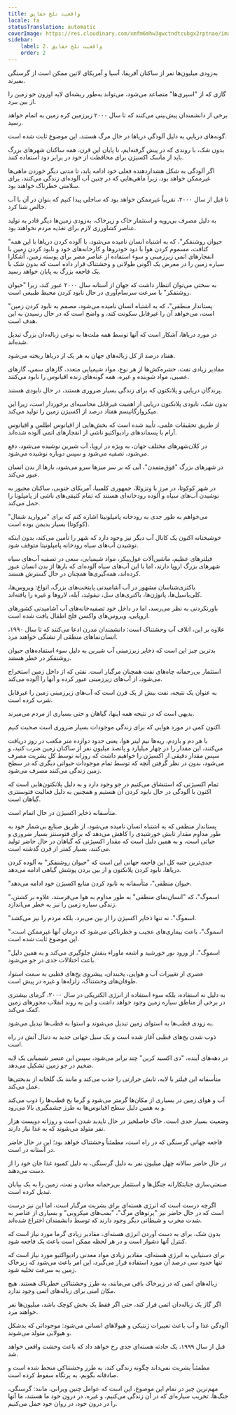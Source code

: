 ```yaml
---
title: واقعیت تلخ حقایق
locale: fa
statusTranslation: automatic
coverImage: https://res.cloudinary.com/xmfm6mhw3gwctndtcubgx2rptnae/image/upload/v1741354419/small_cover_la_gran_rebelion_28716e29d2.webp
sidebar:
    label: 2. واقعیت تلخ حقایق
    order: 2
---
```

به‌زودی میلیون‌ها نفر از ساکنان آفریقا، آسیا و آمریکای لاتین ممکن است از گرسنگی بمیرند.

گازی که از "اسپری‌ها" متصاعد می‌شود، می‌تواند به‌طور ریشه‌ای لایه اوزون جو زمین را از بین ببرد.

برخی از دانشمندان پیش‌بینی می‌کنند که تا سال ۲۰۰۰ زیرزمین کره زمین به اتمام خواهد رسید.

گونه‌های دریایی به دلیل آلودگی دریاها در حال مرگ هستند، این موضوع ثابت شده است.

بدون شک، با روندی که در پیش گرفته‌ایم، تا پایان این قرن، همه ساکنان شهرهای بزرگ باید از ماسک اکسیژن برای محافظت از خود در برابر دود استفاده کنند.

اگر آلودگی به شکل هشداردهنده فعلی خود ادامه یابد، تا مدتی دیگر خوردن ماهی‌ها غیرممکن خواهد بود، زیرا ماهی‌هایی که در چنین آب آلوده‌ای زندگی می‌کنند، برای سلامتی خطرناک خواهند بود.

تا قبل از سال ۲۰۰۰، تقریباً غیرممکن خواهد بود که ساحلی پیدا کنیم که بتوان در آن با آب خالص شنا کرد.

به دلیل مصرف بی‌رویه و استثمار خاک و زیرخاک، به‌زودی زمین‌ها دیگر قادر به تولید عناصر کشاورزی لازم برای تغذیه مردم نخواهند بود.

"حیوان روشنفکر"، که به اشتباه انسان نامیده می‌شود، با آلوده کردن دریاها با این همه کثافت، مسموم کردن هوا با دود خودروها و کارخانه‌های خود و نابود کردن زمین با انفجارهای اتمی زیرزمینی و سوء استفاده از عناصر مضر برای پوسته زمین، آشکارا سیاره زمین را در معرض یک اگونی طولانی و وحشتناک قرار داده است که بدون شک با یک فاجعه بزرگ به پایان خواهد رسید.

به سختی می‌توان انتظار داشت که جهان از آستانه سال ۲۰۰۰ عبور کند، زیرا "حیوان روشنفکر" با سرعت سرسام‌آوری در حال نابود کردن محیط طبیعی است.

"پستاندار منطقی"، که به اشتباه انسان نامیده می‌شود، مصمم به نابود کردن زمین است، می‌خواهد آن را غیرقابل سکونت کند، و واضح است که در حال رسیدن به این هدف است.

در مورد دریاها، آشکار است که آنها توسط همه ملت‌ها به نوعی زباله‌دان بزرگ تبدیل شده‌اند.

هفتاد درصد از کل زباله‌های جهان به هر یک از دریاها ریخته می‌شود.

مقادیر زیادی نفت، حشره‌کش‌ها از هر نوع، مواد شیمیایی متعدد، گازهای سمی، گازهای عصبی، مواد شوینده و غیره، همه گونه‌های زنده اقیانوس را نابود می‌کنند.

پرندگان دریایی و پلانکتون که برای زندگی بسیار ضروری هستند، در حال نابودی هستند.

بدون شک، نابودی پلانکتون دریایی از اهمیت غیرقابل محاسبه‌ای برخوردار است، زیرا این میکروارگانیسم هفتاد درصد از اکسیژن زمین را تولید می‌کند.

از طریق تحقیقات علمی، تأیید شده است که بخش‌هایی از اقیانوس اطلس و اقیانوس آرام با پسماندهای رادیواکتیو ناشی از انفجارهای اتمی آلوده شده‌اند.

در کلان‌شهرهای مختلف جهان، به ویژه در اروپا، آب شیرین نوشیده می‌شود، دفع می‌شود، تصفیه می‌شود و سپس دوباره نوشیده می‌شود.

در شهرهای بزرگ "فوق‌متمدن"، آبی که بر سر میزها سرو می‌شود، بارها از بدن انسان عبور می‌کند.

در شهر کوکوتا، در مرز با ونزوئلا، جمهوری کلمبیا، آمریکای جنوبی، ساکنان مجبور به نوشیدن آب‌های سیاه و آلوده رودخانه‌ای هستند که تمام کثیفی‌های ناشی از پامپلونا را حمل می‌کند.

می‌خواهم به طور جدی به رودخانه پامپلونیتا اشاره کنم که برای "مروارید شمال" (کوکوتا) بسیار بدیمن بوده است.

خوشبختانه اکنون یک کانال آب دیگر نیز وجود دارد که شهر را تأمین می‌کند، بدون اینکه نوشیدن آب‌های سیاه رودخانه پامپلونیتا متوقف شود.

فیلترهای عظیم، ماشین‌آلات غول‌پیکر، مواد شیمیایی، سعی در تصفیه آب‌های سیاه شهرهای بزرگ اروپا دارند، اما با این آب‌های سیاه آلوده‌ای که بارها از بدن انسان عبور کرده‌اند، همه‌گیری‌ها همچنان در حال گسترش هستند.

باکتری‌شناسان مشهور در آب آشامیدنی پایتخت‌های بزرگ، انواع: ویروس‌ها، کلی‌باسیل‌ها، پاتوژن‌ها، باکتری‌های سل، تیفوئید، آبله، لاروها و غیره را یافته‌اند.

باورنکردنی به نظر می‌رسد، اما در داخل خود تصفیه‌خانه‌های آب آشامیدنی کشورهای اروپایی، ویروس‌های واکسن فلج اطفال یافت شده است.

علاوه بر این، اتلاف آب وحشتناک است: دانشمندان مدرن ادعا می‌کنند که تا سال ۱۹۹۰، انسان‌نماهای منطقی از تشنگی خواهند مرد.

بدترین چیز این است که ذخایر زیرزمینی آب شیرین به دلیل سوء استفاده‌های حیوان روشنفکر در خطر هستند.

استثمار بی‌رحمانه چاه‌های نفت همچنان مرگبار است. نفتی که از داخل زمین استخراج می‌شود، از آب‌های زیرزمینی عبور کرده و آنها را آلوده می‌کند.

به عنوان یک نتیجه، نفت بیش از یک قرن است که آب‌های زیرزمینی زمین را غیرقابل شرب کرده است.

بدیهی است که در نتیجه همه اینها، گیاهان و حتی بسیاری از مردم می‌میرند.

اکنون کمی در مورد هوایی که برای زندگی موجودات بسیار ضروری است صحبت کنیم.

با هر دم و بازدم، ریه‌ها نیم لیتر هوا، یعنی حدود دوازده متر مکعب در روز دریافت می‌کنند، این مقدار را در چهار میلیارد و پانصد میلیون نفر از ساکنان زمین ضرب کنید، و سپس مقدار دقیقی از اکسیژن را خواهیم داشت که روزانه توسط کل بشریت مصرف می‌شود، بدون در نظر گرفتن آنچه که توسط تمام موجودات حیوانی دیگری که در سطح زمین زندگی می‌کنند مصرف می‌شود.

تمام اکسیژنی که استنشاق می‌کنیم در جو وجود دارد و به دلیل پلانکتون‌هایی است که اکنون با آلودگی در حال نابود کردن آن هستیم و همچنین به دلیل فعالیت فتوسنتزی گیاهان است.

متأسفانه ذخایر اکسیژن در حال اتمام است.

پستاندار منطقی که به اشتباه انسان نامیده می‌شود، از طریق صنایع بی‌شمار خود به طور مداوم مقدار تابش خورشیدی را کاهش می‌دهد که برای فتوسنتز بسیار ضروری و حیاتی است، و به همین دلیل است که مقدار اکسیژنی که گیاهان در حال حاضر تولید می‌کنند، بسیار کمتر از قرن گذشته است.

جدی‌ترین جنبه کل این فاجعه جهانی این است که "حیوان روشنفکر" به آلوده کردن دریاها، نابود کردن پلانکتون و از بین بردن پوشش گیاهی ادامه می‌دهد.

"حیوان منطقی"، متأسفانه به نابود کردن منابع اکسیژن خود ادامه می‌دهد.

"اسموگ"، که "انسان‌نمای منطقی" به طور مداوم به هوا می‌فرستد، علاوه بر کشتن، زندگی سیاره زمین را نیز به خطر می‌اندازد.

"اسموگ"، نه تنها ذخایر اکسیژن را از بین می‌برد، بلکه مردم را نیز می‌کشد.

"اسموگ"، باعث بیماری‌های عجیب و خطرناکی می‌شود که درمان آنها غیرممکن است، این موضوع ثابت شده است.

"اسموگ"، از ورود نور خورشید و اشعه ماوراء بنفش جلوگیری می‌کند و به همین دلیل باعث اختلالات جدی در جو می‌شود.

عصری از تغییرات آب و هوایی، یخبندان، پیشروی یخ‌های قطبی به سمت استوا، طوفان‌های وحشتناک، زلزله‌ها و غیره در پیش است.

به دلیل نه استفاده، بلکه سوء استفاده از انرژی الکتریکی در سال ۲۰۰۰، گرمای بیشتری در برخی از مناطق سیاره زمین وجود خواهد داشت و این به روند انقلاب محورهای زمین کمک می‌کند.

به زودی قطب‌ها به استوای زمین تبدیل می‌شوند و استوا به قطب‌ها تبدیل می‌شود.

ذوب شدن یخ‌های قطبی آغاز شده است و یک سیل جهانی جدید به دنبال آتش در راه است.

در دهه‌های آینده، "دی اکسید کربن" چند برابر می‌شود، سپس این عنصر شیمیایی یک لایه ضخیم در جو زمین تشکیل می‌دهد.

متأسفانه این فیلتر یا لایه، تابش حرارتی را جذب می‌کند و مانند یک گلخانه از بدبختی‌ها عمل می‌کند.

آب و هوای زمین در بسیاری از مکان‌ها گرمتر می‌شود و گرما یخ قطب‌ها را ذوب می‌کند و به همین دلیل سطح اقیانوس‌ها به طرز چشمگیری بالا می‌رود.

وضعیت بسیار جدی است، خاک حاصلخیز در حال ناپدید شدن است و روزانه دویست هزار نفر متولد می‌شوند که به غذا نیاز دارند.

فاجعه جهانی گرسنگی که در راه است، مطمئناً وحشتناک خواهد بود؛ این در حال حاضر در آستانه در است.

در حال حاضر سالانه چهل میلیون نفر به دلیل گرسنگی، به دلیل کمبود غذا جان خود را از دست می‌دهند.

صنعتی‌سازی جنایتکارانه جنگل‌ها و استثمار بی‌رحمانه معادن و نفت، زمین را به یک بیابان تبدیل کرده است.

اگرچه درست است که انرژی هسته‌ای برای بشریت مرگبار است، اما این نیز درست است که در حال حاضر نیز "پرتوهای مرگ"، "بمب‌های میکروبی" و بسیاری از عناصر به شدت مخرب و شیطانی دیگر وجود دارند که توسط دانشمندان اختراع شده‌اند.

بدون شک، برای به دست آوردن انرژی هسته‌ای، مقادیر زیادی گرما مورد نیاز است که کنترل آنها دشوار است و در هر لحظه ممکن است باعث یک فاجعه شود.

برای دستیابی به انرژی هسته‌ای، مقادیر زیادی مواد معدنی رادیواکتیو مورد نیاز است که تنها حدود سی درصد آن مورد استفاده قرار می‌گیرد، این امر باعث می‌شود که زیرخاک زمین به سرعت تخلیه شود.

زباله‌های اتمی که در زیرخاک باقی می‌مانند، به طرز وحشتناکی خطرناک هستند. هیچ مکان امنی برای زباله‌های اتمی وجود ندارد.

اگر گاز یک زباله‌دان اتمی فرار کند، حتی اگر فقط یک بخش کوچک باشد، میلیون‌ها نفر خواهند مرد.

آلودگی غذا و آب باعث تغییرات ژنتیکی و هیولاهای انسانی می‌شود: موجوداتی که بدشکل و هیولایی متولد می‌شوند.

قبل از سال ۱۹۹۹، یک حادثه هسته‌ای جدی رخ خواهد داد که باعث وحشت واقعی خواهد شد.

مطمئناً بشریت نمی‌داند چگونه زندگی کند، به طرز وحشتناکی منحط شده است و صادقانه بگویم، به پرتگاه سقوط کرده است.

مهم‌ترین چیز در تمام این موضوع، این است که عوامل چنین ویرانی، مانند: گرسنگی، جنگ‌ها، تخریب سیاره‌ای که در آن زندگی می‌کنیم، و غیره، در درون خود ما هستند، ما آنها را در درون خود، در روان خود حمل می‌کنیم.

